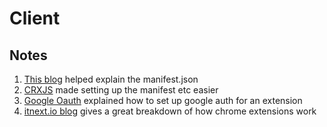 # Client

## Notes
1. [This blog](https://senoritadeveloper.medium.com/creating-a-chrome-extension-with-react-1483ba7ce4c3) helped explain the manifest.json
2. [CRXJS](https://crxjs.dev/vite-plugin/getting-started/react/add-content-script) made setting up the manifest etc easier
3. [Google Oauth](https://developer.chrome.com/docs/extensions/mv3/tut_oauth/) explained how to set up google auth for an extension
4. [itnext.io blog](https://itnext.io/all-youll-ever-need-to-know-about-chrome-extensions-ceede9c28836) gives a great breakdown of how chrome extensions work

